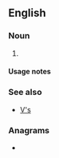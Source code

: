 {{also|vs|VS|Vs|Vˢ|vs.|v.s.|V's}}
==English==

===Noun===
{{head|en|noun form}}

# {{plural of|en|v}}

====Usage notes====
{{U:en:plurals of letters}}

===See also===
* [[V's]]

===Anagrams===
* {{anagrams|en|a=sv|SV|s.v.}}